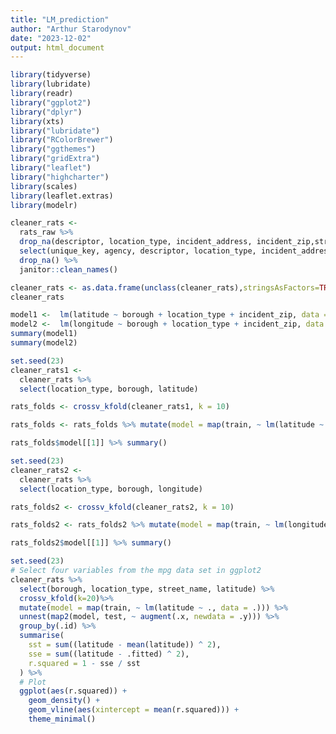 ```yaml
---
title: "LM_prediction"
author: "Arthur Starodynov"
date: "2023-12-02"
output: html_document
---
```


```r
library(tidyverse)
library(lubridate)
library(readr) 
library("ggplot2") 
library("dplyr")
library(xts)
library("lubridate")
library("RColorBrewer")
library("ggthemes")
library("gridExtra")
library("leaflet")
library("highcharter")
library(scales)
library(leaflet.extras)
library(modelr)
```

```r
cleaner_rats <- 
  rats_raw %>%
  drop_na(descriptor, location_type, incident_address, incident_zip,street_name, borough, latitude, longitude) %>%
  select(unique_key, agency, descriptor, location_type, incident_address, incident_zip, street_name, borough,latitude, longitude) %>%
  drop_na() %>%
  janitor::clean_names()

cleaner_rats <- as.data.frame(unclass(cleaner_rats),stringsAsFactors=TRUE)
cleaner_rats
```


```r
model1 <-  lm(latitude ~ borough + location_type + incident_zip, data = cleaner_rats)
model2 <-  lm(longitude ~ borough + location_type + incident_zip, data = cleaner_rats)
summary(model1)
summary(model2)


```


```r
set.seed(23) 
cleaner_rats1 <- 
  cleaner_rats %>% 
  select(location_type, borough, latitude)

rats_folds <- crossv_kfold(cleaner_rats1, k = 10)

rats_folds <- rats_folds %>% mutate(model = map(train, ~ lm(latitude ~ ., data = .)))

rats_folds$model[[1]] %>% summary()

```


```r
set.seed(23) 
cleaner_rats2 <- 
  cleaner_rats %>% 
  select(location_type, borough, longitude)

rats_folds2 <- crossv_kfold(cleaner_rats2, k = 10)

rats_folds2 <- rats_folds2 %>% mutate(model = map(train, ~ lm(longitude ~ ., data = .)))

rats_folds2$model[[1]] %>% summary()

```




```r
set.seed(23)
# Select four variables from the mpg data set in ggplot2
cleaner_rats %>%
  select(borough, location_type, street_name, latitude) %>%
  crossv_kfold(k=20)%>%
  mutate(model = map(train, ~ lm(latitude ~ ., data = .))) %>%
  unnest(map2(model, test, ~ augment(.x, newdata = .y))) %>%
  group_by(.id) %>%
  summarise(
    sst = sum((latitude - mean(latitude)) ^ 2),
    sse = sum((latitude - .fitted) ^ 2),
    r.squared = 1 - sse / sst
  ) %>% 
  # Plot
  ggplot(aes(r.squared)) +
    geom_density() +
    geom_vline(aes(xintercept = mean(r.squared))) +
    theme_minimal()

```